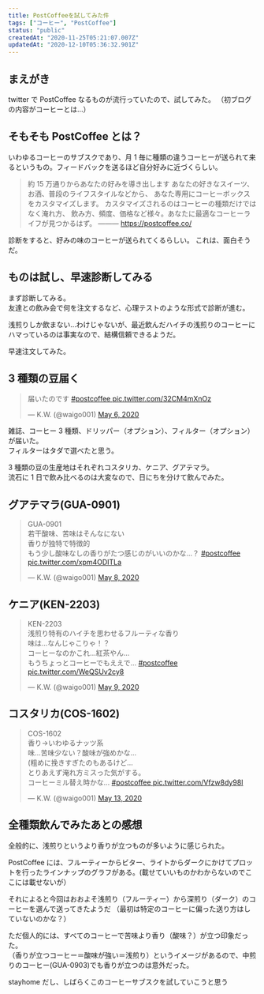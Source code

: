 ```yaml
---
title: PostCoffeeを試してみた件
tags: ["コーヒー", "PostCoffee"]
status: "public"
createdAt: "2020-11-25T05:21:07.007Z"
updatedAt: "2020-12-10T05:36:32.901Z"
---
```


## まえがき

twitter で PostCoffee なるものが流行っていたので、試してみた。
（初ブログの内容がコーヒーとは…）

## そもそも PostCoffee とは？

いわゆるコーヒーのサブスクであり、月 1 毎に種類の違うコーヒーが送られて来るというもの。フィードバックを送るほど自分好みに近づくらしい。

> 約 15 万通りからあなたの好みを導き出します
> あなたの好きなスイーツ、お酒、普段のライフスタイルなどから、 あなた専用にコーヒーボックスをカスタマイズします。
> カスタマイズされるのはコーヒーの種類だけではなく淹れ方、
> 飲み方、頻度、価格など様々。あなたに最適なコーヒーライフが見つかるはず。
> ――― https://postcoffee.co/

診断をすると、好みの味のコーヒーが送られてくるらしい。
これは、面白そうだ。

## ものは試し、早速診断してみる

まず診断してみる。  
友達との飲み会で何を注文するなど、心理テストのような形式で診断が進む。

浅煎りしか飲まない…わけじゃないが、最近飲んだハイチの浅煎りのコーヒーにハマっているのは事実なので、結構信頼できるようだ。

早速注文してみた。

## 3 種類の豆届く

<blockquote class="twitter-tweet">
  <p lang="ja" dir="ltr">
    届いたのです
    <a href="https://twitter.com/hashtag/postcoffee?src=hash&amp;ref_src=twsrc%5Etfw">
      #postcoffee
    </a> <a href="https://t.co/32CM4mXnOz">pic.twitter.com/32CM4mXnOz</a>
  </p>
  &mdash; K.W. (@waigo001) <a href="https://twitter.com/waigo001/status/1257962472956297217?ref_src=twsrc%5Etfw">May 6, 2020</a>
</blockquote>

雑誌、コーヒー 3 種類、ドリッパー（オプション）、フィルター（オプション）が届いた。  
フィルターはタダで選べたと思う。

3 種類の豆の生産地はそれぞれコスタリカ、ケニア、グアテマラ。  
流石に 1 日で飲み比べるのは大変なので、日にちを分けて飲んでみた。

## グアテマラ(GUA-0901)

<blockquote class="twitter-tweet">
  <p lang="ja" dir="ltr">
    GUA-0901
    <br />
    若干酸味、苦味はそんなにない
    <br />
    香りが独特で特徴的
    <br />
    もう少し酸味なしの香りがたつ感じのがいいのかな…？
    <a href="https://twitter.com/hashtag/postcoffee?src=hash&amp;ref_src=twsrc%5Etfw">
      #postcoffee
    </a>
    <a href="https://t.co/xpm4ODITLa">pic.twitter.com/xpm4ODITLa</a>
  </p>
  &mdash; K.W. (@waigo001) <a href="https://twitter.com/waigo001/status/1258571272687980544?ref_src=twsrc%5Etfw">May 8, 2020</a>
</blockquote>

## ケニア(KEN-2203)

<blockquote class="twitter-tweet">
  <p lang="ja" dir="ltr">
    KEN-2203
    <br />
    浅煎り特有のハイチを思わせるフルーティな香り
    <br />
    味は…なんじゃこりゃ！？
    <br />
    コーヒーなのかこれ…紅茶やん…
    <br />
    もうちょっとコーヒーでもええで…
    <a href="https://twitter.com/hashtag/postcoffee?src=hash&amp;ref_src=twsrc%5Etfw">
      #postcoffee
    </a> <a href="https://t.co/WeQSUv2cy8">pic.twitter.com/WeQSUv2cy8</a>
  </p>
  &mdash; K.W. (@waigo001) <a href="https://twitter.com/waigo001/status/1258929613335523328?ref_src=twsrc%5Etfw">May 9, 2020</a>
</blockquote>

## コスタリカ(COS-1602)

<blockquote class="twitter-tweet">
  <p lang="ja" dir="ltr">
    COS-1602
    <br />
    香り→いわゆるナッツ系
    <br />
    味…苦味少ない？酸味が強めかな…
    <br />
    (粗めに挽きすぎたのもあるけど…
    <br />
    とりあえず淹れ方ミスった気がする。
    <br />
    コーヒーミル替え時かな…
    <a href="https://twitter.com/hashtag/postcoffee?src=hash&amp;ref_src=twsrc%5Etfw">
      #postcoffee
    </a> <a href="https://t.co/Vfzw8dy98I">pic.twitter.com/Vfzw8dy98I</a>
  </p>
  &mdash; K.W. (@waigo001) <a href="https://twitter.com/waigo001/status/1260383899458260992?ref_src=twsrc%5Etfw">May 13, 2020</a>
</blockquote>

## 全種類飲んでみたあとの感想

全般的に、浅煎りというより香りが立つものが多いように感じられた。

PostCoffee には、フルーティーからビター、ライトからダークにかけてプロットを行ったラインナップのグラフがある。(載せていいものかわからないのでここには載せないが）

それによると今回はおおよそ浅煎り（フルーティー）から深煎り（ダーク）のコーヒーを選んで送ってきたようだ
（最初は特定のコーヒーに偏った送り方はしていないのかな？）

ただ個人的には、すべてのコーヒーで苦味より香り（酸味？）が立つ印象だった。  
（香りが立つコーヒー＝酸味が強い＝浅煎り）というイメージがあるので、中煎りのコーヒー(GUA-0903)でも香りが立つのは意外だった。

stayhome だし、しばらくこのコーヒーサブスクを試していこうと思う
